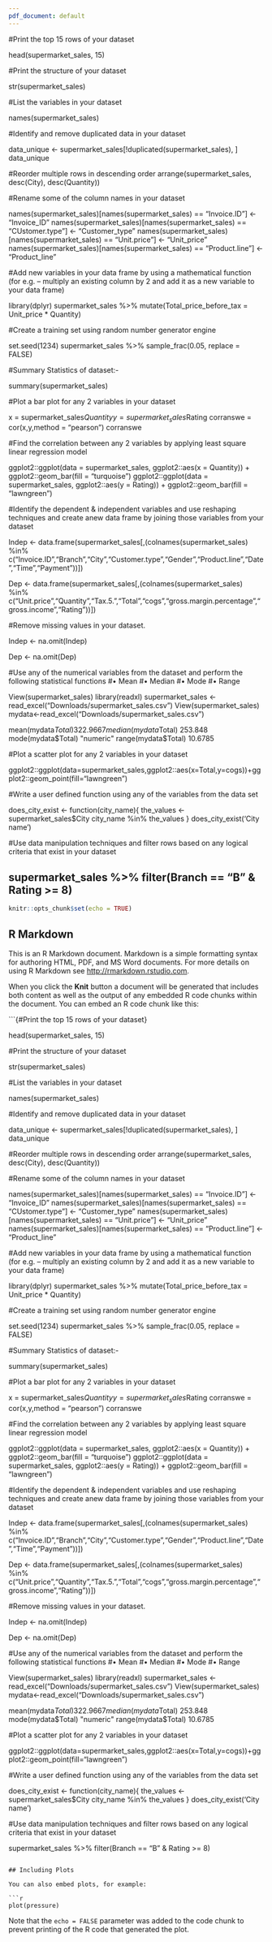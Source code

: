 ```yaml
---
pdf_document: default
---
```


#Print the top 15 rows of your dataset 

head(supermarket_sales, 15)

#Print the structure of your dataset

str(supermarket_sales)

#List the variables in your dataset 

names(supermarket_sales)

#Identify and remove duplicated data in your dataset

data_unique <- supermarket_sales[!duplicated(supermarket_sales), ]
data_unique

#Reorder multiple rows in descending order
arrange(supermarket_sales, desc(City), desc(Quantity))

#Rename some of the column names in your dataset 

names(supermarket_sales)[names(supermarket_sales) == "Invoice.ID"] <- "Invoice_ID"
names(supermarket_sales)[names(supermarket_sales) == "CUstomer.type"] <- "Customer_type"
names(supermarket_sales)[names(supermarket_sales) == "Unit.price"] <- "Unit_price"
names(supermarket_sales)[names(supermarket_sales) == "Product.line"] <- "Product_line"

#Add new variables in your data frame by using a mathematical function (for e.g. – multiply an existing column by 2 and add it as a new variable to your data frame) 

library(dplyr)
supermarket_sales %>% mutate(Total_price_before_tax = Unit_price * Quantity)

#Create a training set using random number generator engine

set.seed(1234)
supermarket_sales %>% sample_frac(0.05, replace = FALSE)

#Summary Statistics of dataset:-

summary(supermarket_sales) 


#Plot a bar plot for any 2 variables in your dataset 

x = supermarket_sales$Quantity
y = supermarket_sales$Rating
corranswe = cor(x,y,method = "pearson")
corranswe

#Find the correlation between any 2 variables by applying least square linear regression model

ggplot2::ggplot(data = supermarket_sales, ggplot2::aes(x = Quantity)) + ggplot2::geom_bar(fill = "turquoise")
ggplot2::ggplot(data = supermarket_sales, ggplot2::aes(y = Rating)) + ggplot2::geom_bar(fill = "lawngreen")


#Identify the dependent & independent variables and use reshaping techniques and create anew data frame by joining those variables from your dataset

Indep <- data.frame(supermarket_sales[,(colnames(supermarket_sales) %in% c("Invoice.ID","Branch","City","Customer.type","Gender","Product.line","Date","Time","Payment"))])

Dep <- data.frame(supermarket_sales[,(colnames(supermarket_sales) %in% c("Unit.price","Quantity","Tax.5.","Total","cogs","gross.margin.percentage","gross.income","Rating"))])

#Remove missing values in your dataset.

Indep <- na.omit(Indep)

Dep <- na.omit(Dep)

#Use any of the numerical variables from the dataset and perform the following statistical functions
#• Mean 
#• Median 
#• Mode 
#• Range 

View(supermarket_sales)
library(readxl)
supermarket_sales <- read_excel("Downloads/supermarket_sales.csv")
View(supermarket_sales)                                                                 
mydata<-read_excel("Downloads/supermarket_sales.csv")

mean(mydata$Total)
322.9667
median(mydata$Total)
253.848
mode(mydata$Total)
"numeric"
range(mydata$Total)
10.6785

#Plot a scatter plot for any 2 variables in your dataset

ggplot2::ggplot(data=supermarket_sales,ggplot2::aes(x=Total,y=cogs))+ggplot2::geom_point(fill="lawngreen")

#Write a user defined function using any of the variables from the data set

does_city_exist <- function(city_name){
the_values <- supermarket_sales$City
 city_name %in% the_values
}
does_city_exist('City name')

#Use data manipulation techniques and filter rows based on any logical criteria that exist in your dataset

supermarket_sales %>% filter(Branch == "B" & Rating >= 8)
---

```r
knitr::opts_chunk$set(echo = TRUE)
```

## R Markdown

This is an R Markdown document. Markdown is a simple formatting syntax for authoring HTML, PDF, and MS Word documents. For more details on using R Markdown see <http://rmarkdown.rstudio.com>.

When you click the **Knit** button a document will be generated that includes both content as well as the output of any embedded R code chunks within the document. You can embed an R code chunk like this:

```{#Print the top 15 rows of your dataset}

head(supermarket_sales, 15)

#Print the structure of your dataset

str(supermarket_sales)

#List the variables in your dataset 

names(supermarket_sales)

#Identify and remove duplicated data in your dataset

data_unique <- supermarket_sales[!duplicated(supermarket_sales), ]
data_unique

#Reorder multiple rows in descending order
arrange(supermarket_sales, desc(City), desc(Quantity))

#Rename some of the column names in your dataset 

names(supermarket_sales)[names(supermarket_sales) == "Invoice.ID"] <- "Invoice_ID"
names(supermarket_sales)[names(supermarket_sales) == "CUstomer.type"] <- "Customer_type"
names(supermarket_sales)[names(supermarket_sales) == "Unit.price"] <- "Unit_price"
names(supermarket_sales)[names(supermarket_sales) == "Product.line"] <- "Product_line"

#Add new variables in your data frame by using a mathematical function (for e.g. – multiply an existing column by 2 and add it as a new variable to your data frame) 

library(dplyr)
supermarket_sales %>% mutate(Total_price_before_tax = Unit_price * Quantity)

#Create a training set using random number generator engine

set.seed(1234)
supermarket_sales %>% sample_frac(0.05, replace = FALSE)

#Summary Statistics of dataset:-

summary(supermarket_sales) 


#Plot a bar plot for any 2 variables in your dataset 

x = supermarket_sales$Quantity
y = supermarket_sales$Rating
corranswe = cor(x,y,method = "pearson")
corranswe

#Find the correlation between any 2 variables by applying least square linear regression model

ggplot2::ggplot(data = supermarket_sales, ggplot2::aes(x = Quantity)) + ggplot2::geom_bar(fill = "turquoise")
ggplot2::ggplot(data = supermarket_sales, ggplot2::aes(y = Rating)) + ggplot2::geom_bar(fill = "lawngreen")


#Identify the dependent & independent variables and use reshaping techniques and create anew data frame by joining those variables from your dataset

Indep <- data.frame(supermarket_sales[,(colnames(supermarket_sales) %in% c("Invoice.ID","Branch","City","Customer.type","Gender","Product.line","Date","Time","Payment"))])

Dep <- data.frame(supermarket_sales[,(colnames(supermarket_sales) %in% c("Unit.price","Quantity","Tax.5.","Total","cogs","gross.margin.percentage","gross.income","Rating"))])

#Remove missing values in your dataset.

Indep <- na.omit(Indep)

Dep <- na.omit(Dep)

#Use any of the numerical variables from the dataset and perform the following statistical functions
#• Mean 
#• Median 
#• Mode 
#• Range 

View(supermarket_sales)
library(readxl)
supermarket_sales <- read_excel("Downloads/supermarket_sales.csv")
View(supermarket_sales)                                                                 
mydata<-read_excel("Downloads/supermarket_sales.csv")

mean(mydata$Total)
322.9667
median(mydata$Total)
253.848
mode(mydata$Total)
"numeric"
range(mydata$Total)
10.6785

#Plot a scatter plot for any 2 variables in your dataset

ggplot2::ggplot(data=supermarket_sales,ggplot2::aes(x=Total,y=cogs))+ggplot2::geom_point(fill="lawngreen")

#Write a user defined function using any of the variables from the data set

does_city_exist <- function(city_name){
the_values <- supermarket_sales$City
 city_name %in% the_values
}
does_city_exist('City name')

#Use data manipulation techniques and filter rows based on any logical criteria that exist in your dataset

supermarket_sales %>% filter(Branch == "B" & Rating >= 8)
```

## Including Plots

You can also embed plots, for example:

```r
plot(pressure)
```

Note that the `echo = FALSE` parameter was added to the code chunk to prevent printing of the R code that generated the plot.
